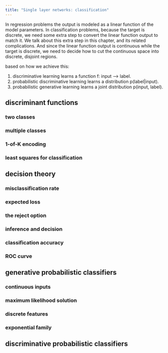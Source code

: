 ```yaml
---
title: "Single layer networks: classification"
---
```


In regression problems the output is modeled as a linear function of the model parameters. In classification problems, because the target is discrete, we need some extra step to convert the linear function output to match it. We talk about this extra step in this chapter, and its related complications.  And since the linear function output is continuous while the target is discrete, we need to decide how to cut the continuous space into discrete, disjoint regions. 

based on how we achieve this: 

1. discriminative learning learns a function f: input --> label.
2. probabilistic discriminative learning learns a distribution p(label|input).
3. probabilistic generative learning learns a joint distribution p(input, label).

## discriminant functions

### two classes

### multiple classes

### 1-of-K encoding

### least squares for classification

## decision theory

### misclassification rate

### expected loss

### the reject option

### inference and decision

### classification accuracy

### ROC curve


## generative probabilistic classifiers

### continuous inputs

### maximum likelihood solution

### discrete features

### exponential family

## discriminative probabilistic classifiers
